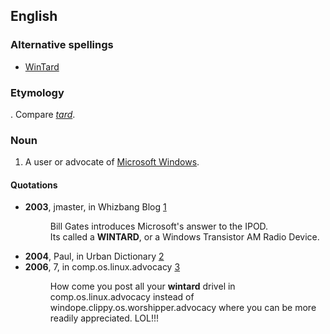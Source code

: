==English==

===Alternative spellings===

* [[WinTard]]

===Etymology===

{{portmanteau|Windows|retard}}. Compare ''[[tard]]''.

===Noun===
{{en-noun}}

# {{context|slang|pejorative}} A user or advocate of [[w:Microsoft Windows|Microsoft Windows]].

====Quotations====
* '''2003''', jmaster, in Whizbang Blog [http://wizbangblog.com/2005/01/14/weekend-caption-contest-winners.php]
*: Bill Gates introduces Microsoft's answer to the IPOD.
*: Its called a '''WINTARD''', or a Windows Transistor AM Radio Device.
* '''2004''', Paul, in Urban Dictionary [http://www.urbandictionary.com/define.php?term=wintard]
* '''2006''', 7, in comp.os.linux.advocacy [http://schestowitz.com/UseNet/2006/June_2006_3/msg00478.html]
*: How come you post all your '''wintard''' drivel in comp.os.linux.advocacy        instead of windope.clippy.os.worshipper.advocacy where you can be        more readily appreciated. LOL!!!